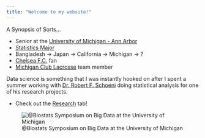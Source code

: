 ```yaml
---
title: "Welcome to my website!"
---
```




A Synopsis of Sorts...

- Senior at the [University of Michigan - Ann Arbor](https://www.umich.edu/)
- [Statistics Major](https://lsa.umich.edu/stats)
- Bangladesh -> Japan -> California -> Michigan -> ?
- [Chelsea F.C.](https://www.chelseafc.com/) fan
- [Michigan Club Lacrosse](https://www.michiganclublacrosse.com/) team member


Data science is something that I was instantly hooked on after I spent a summer working with [Dr. Robert F. Schoeni](https://www.psc.isr.umich.edu/people/profile/356/Robert_F_Schoeni) doing statistical analysis for one of his research projects.

- Check out the [Research](research.html) tab!

![@Biostats Symposium on Big Data at the University of Michigan](bdsi.jpg)